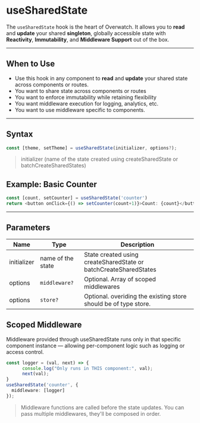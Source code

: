 # useSharedState

The `useSharedState` hook is the heart of Overwatch. It allows you to **read** and **update** your shared **singleton**, globally accessible state with **Reactivity**, **Immutability**, and **Middleware Support** out of the box.

---

## When to Use

-  Use this hook in any component to **read** and **update** your shared state across components or routes.
- You want to share state across components or routes
- You want to enforce immutability while retaining flexibility
- You want middleware execution for logging, analytics, etc.
- You want to use middleware specific to components.

---

## Syntax

```ts
const [theme, setTheme] = useSharedState(initializer, options?);
````

> initializer (name of the state created using createSharedState or batchCreateSharedStates)


## Example: Basic Counter

```ts
const [count, setCounter] = useSharedState('counter')
return <button onClick={() => setCounter(count+1)}>Count: {count}</button>
```
---

## Parameters

| Name          | Type                            | Description                                                                            |
| ------------- | ------------------------------- | -------------------------------------------------------------------------------------- |
| initializer | name of the state | State created using createSharedState or batchCreateSharedStates
| options     | `middleware?`           | Optional.  Array of scoped middlewares |  
| options     | `store?`           | Optional. overiding the existing store should be of type store.                    |


## Scoped Middleware

Middleware provided through useSharedState runs only in that specific component instance — allowing per-component logic such as logging or access control.
```ts
const logger = (val, next) => {
      console.log("Only runs in THIS component:", val);
      next(val);
}
useSharedState('counter', {
  middleware: [logger]
});
```
> Middleware functions are called before the state updates. You can pass multiple middlewares, they'll be composed in order.
